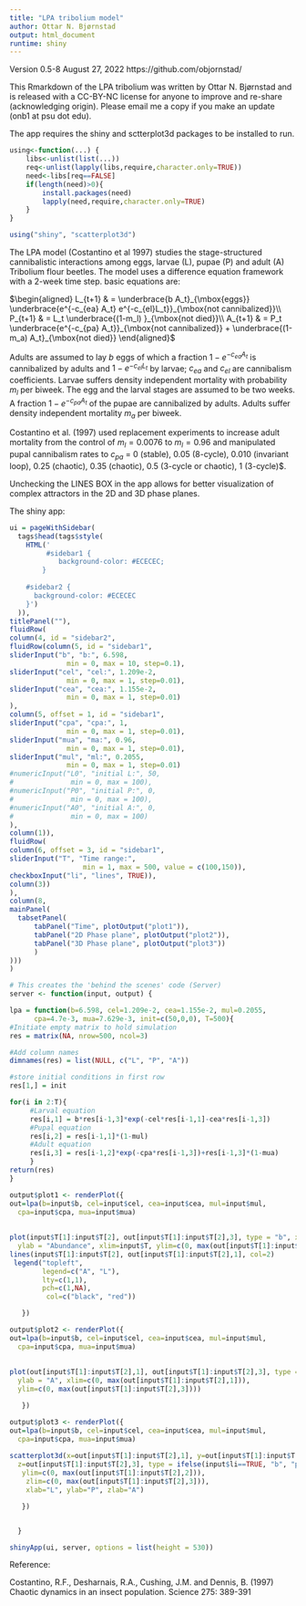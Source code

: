 ```yaml
---
title: "LPA tribolium model"
author: Ottar N. Bjørnstad
output: html_document
runtime: shiny
---
```


Version 0.5-8 August 27, 2022 
https://github.com/objornstad/

This Rmarkdown of the LPA tribolium was written by Ottar N. Bjørnstad and is released with a CC-BY-NC license for anyone to improve and re-share (acknowledging origin). Please email me a copy if you make an update (onb1 at psu dot edu).

The app requires the shiny and sctterplot3d packages to be installed to run. 
```r
using<-function(...) {
    libs<-unlist(list(...))
    req<-unlist(lapply(libs,require,character.only=TRUE))
    need<-libs[req==FALSE]
    if(length(need)>0){ 
        install.packages(need)
        lapply(need,require,character.only=TRUE)
    }
}

using("shiny", "scatterplot3d")
```

The LPA model (Costantino et al 1997) studies the stage-structured cannibalistic interactions among eggs, larvae (L), pupae (P) and adult (A) Tribolium flour beetles. The model uses a difference equation framework with a 2-week time step. basic equations are:

$\begin{aligned}
L_{t+1} & = \underbrace{b A_t}_{\mbox{eggs}} \underbrace{e^{-c_{ea} A_t} e^{-c_{el}L_t}}_{\mbox{not cannibalized}}\\
P_{t+1} & =   L_t  \underbrace{(1-m_l) }_{\mbox{not died}}\\
A_{t+1} & =   P_t  \underbrace{e^{-c_{pa} A_t}}_{\mbox{not cannibalized}} + \underbrace{(1-m_a) A_t}_{\mbox{not died}}
\end{aligned}$

Adults are assumed to lay $b$ eggs of which a fraction $1-e^{-c_{ea} A_t}$ is cannibalized by adults and $1-e^{-c_{el}L_t}$ by larvae; $c_{ea}$ and $c_{el}$ are cannibalism coefficients. Larvae suffers density independent mortality with probability $m_l$ per biweek. The egg and the larval stages are assumed to be two weeks. A fraction $1-e^{-c_{pa} A_t}$ of the pupae are cannibalized by adults. Adults suffer density independent mortality $m_a$ per biweek.

Costantino et al. (1997) used replacement experiments to increase adult mortality from the control of $m_l = 0.0076$ to $m_l = 0.96$ and manipulated pupal cannibalism rates to $c_{pa}$ = 0 (stable), 0.05 (8-cycle), 0.010 (invariant loop), 0.25 (chaotic), 0.35 (chaotic), 0.5 (3-cycle or chaotic), 1 (3-cycle)$.

Unchecking the LINES BOX in the app allows for better visualization of complex attractors in the 2D and 3D phase planes.

The  shiny app:

```r
ui = pageWithSidebar(
  tags$head(tags$style(
    HTML('
         #sidebar1 {
            background-color: #ECECEC;
        }
    
    #sidebar2 {
      background-color: #ECECEC
    }')
  )),
titlePanel(""),
fluidRow(
column(4, id = "sidebar2",
fluidRow(column(5, id = "sidebar1",
sliderInput("b", "b:", 6.598,
              min = 0, max = 10, step=0.1),
sliderInput("cel", "cel:", 1.209e-2,
              min = 0, max = 1, step=0.01),
sliderInput("cea", "cea:", 1.155e-2,
              min = 0, max = 1, step=0.01)
),
column(5, offset = 1, id = "sidebar1",
sliderInput("cpa", "cpa:", 1,
              min = 0, max = 1, step=0.01),
sliderInput("mua", "ma:", 0.96,
              min = 0, max = 1, step=0.01),
sliderInput("mul", "ml:", 0.2055,
              min = 0, max = 1, step=0.01)
#numericInput("L0", "initial L:", 50,
#              min = 0, max = 100),
#numericInput("P0", "initial P:", 0,
#              min = 0, max = 100),
#numericInput("A0", "initial A:", 0,
#              min = 0, max = 100)
),
column(1)),
fluidRow(
column(6, offset = 3, id = "sidebar1",
sliderInput("T", "Time range:",
                  min = 1, max = 500, value = c(100,150)),
checkboxInput("li", "lines", TRUE)),
column(3))
),
column(8, 
mainPanel(
  tabsetPanel(
      tabPanel("Time", plotOutput("plot1")), 
      tabPanel("2D Phase plane", plotOutput("plot2")),   
      tabPanel("3D Phase plane", plotOutput("plot3"))
      )
)))
)

# This creates the 'behind the scenes' code (Server)
server <- function(input, output) {

lpa = function(b=6.598, cel=1.209e-2, cea=1.155e-2, mul=0.2055, 
      cpa=4.7e-3, mua=7.629e-3, init=c(50,0,0), T=500){
#Initiate empty matrix to hold simulation
res = matrix(NA, nrow=500, ncol=3)

#Add column names
dimnames(res) = list(NULL, c("L", "P", "A"))

#store initial conditions in first row
res[1,] = init

for(i in 2:T){
     #Larval equation
     res[i,1] = b*res[i-1,3]*exp(-cel*res[i-1,1]-cea*res[i-1,3])
     #Pupal equation
     res[i,2] = res[i-1,1]*(1-mul)
     #Adult equation
     res[i,3] = res[i-1,2]*exp(-cpa*res[i-1,3])+res[i-1,3]*(1-mua)
     }
return(res)
}

output$plot1 <- renderPlot({
out=lpa(b=input$b, cel=input$cel, cea=input$cea, mul=input$mul,
  cpa=input$cpa, mua=input$mua)
 
 
plot(input$T[1]:input$T[2], out[input$T[1]:input$T[2],3], type = "b", xlab = "Week", 
  ylab = "Abundance", xlim=input$T, ylim=c(0, max(out[input$T[1]:input$T[2],c(1,3)])))
lines(input$T[1]:input$T[2], out[input$T[1]:input$T[2],1], col=2)
 legend("topleft",
        legend=c("A", "L"),
        lty=c(1,1),
        pch=c(1,NA),
         col=c("black", "red"))

   })

output$plot2 <- renderPlot({
out=lpa(b=input$b, cel=input$cel, cea=input$cea, mul=input$mul,
  cpa=input$cpa, mua=input$mua)
 
 
plot(out[input$T[1]:input$T[2],1], out[input$T[1]:input$T[2],3], type = ifelse(input$li==TRUE, "b", "p"), xlab = "L", 
  ylab = "A", xlim=c(0, max(out[input$T[1]:input$T[2],1])), 
  ylim=c(0, max(out[input$T[1]:input$T[2],3])))

   })

output$plot3 <- renderPlot({
out=lpa(b=input$b, cel=input$cel, cea=input$cea, mul=input$mul,
  cpa=input$cpa, mua=input$mua)
 
scatterplot3d(x=out[input$T[1]:input$T[2],1], y=out[input$T[1]:input$T[2],2], 
  z=out[input$T[1]:input$T[2],3], type = ifelse(input$li==TRUE, "b", "p"), xlim=c(0, max(out[input$T[1]:input$T[2],1])),
   ylim=c(0, max(out[input$T[1]:input$T[2],2])),
    zlim=c(0, max(out[input$T[1]:input$T[2],3])),
    xlab="L", ylab="P", zlab="A")

   })


  }

shinyApp(ui, server, options = list(height = 530))
```

Reference:

Costantino, R.F., Desharnais, R.A., Cushing, J.M. and Dennis, B. (1997) Chaotic dynamics 
            in an insect population. Science 275: 389-391